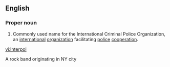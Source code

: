 {{wikipedia}}
==English==

===Proper noun===
{{en-proper noun}}

# Commonly used name for the  International Criminal Police Organization,  an [[international]] [[organization]] facilitating [[police]] [[cooperation]].

[[vi:Interpol]]

A rock band originating in NY city